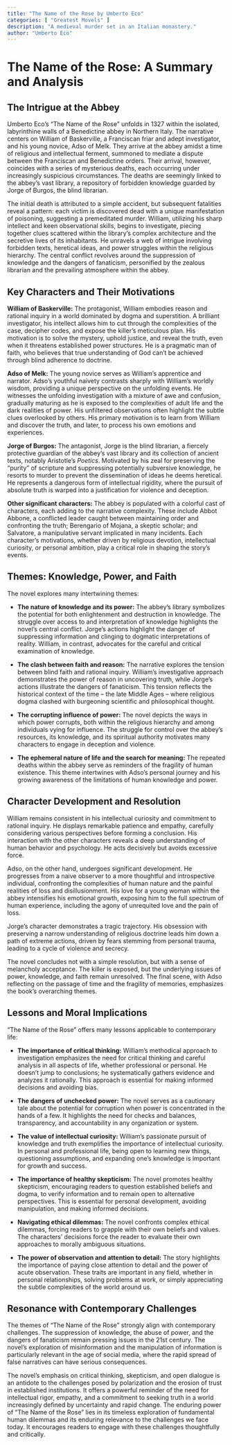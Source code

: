 ```yaml
---
title: "The Name of the Rose by Umberto Eco"
categories: [ "Greatest Movels" ]
description: "A medieval murder set in an Italian monastery."
author: "Umberto Eco"
---
```

# The Name of the Rose: A Summary and Analysis

## The Intrigue at the Abbey

Umberto Eco's "The Name of the Rose" unfolds in 1327 within the isolated, labyrinthine walls of a Benedictine abbey in Northern Italy. The narrative centers on William of Baskerville, a Franciscan friar and adept investigator, and his young novice, Adso of Melk. They arrive at the abbey amidst a time of religious and intellectual ferment, summoned to mediate a dispute between the Franciscan and Benedictine orders. Their arrival, however, coincides with a series of mysterious deaths, each occurring under increasingly suspicious circumstances. The deaths are seemingly linked to the abbey's vast library, a repository of forbidden knowledge guarded by Jorge of Burgos, the blind librarian.

The initial death is attributed to a simple accident, but subsequent fatalities reveal a pattern: each victim is discovered dead with a unique manifestation of poisoning, suggesting a premeditated murder.  William, utilizing his sharp intellect and keen observational skills, begins to investigate, piecing together clues scattered within the library's complex architecture and the secretive lives of its inhabitants.  He unravels a web of intrigue involving forbidden texts, heretical ideas, and power struggles within the religious hierarchy. The central conflict revolves around the suppression of knowledge and the dangers of fanaticism, personified by the zealous librarian and the prevailing atmosphere within the abbey.

## Key Characters and Their Motivations

**William of Baskerville:**  The protagonist, William embodies reason and rational inquiry in a world dominated by dogma and superstition.  A brilliant investigator, his intellect allows him to cut through the complexities of the case, decipher codes, and expose the killer's meticulous plan.  His motivation is to solve the mystery, uphold justice, and reveal the truth, even when it threatens established power structures.  He is a pragmatic man of faith, who believes that true understanding of God can't be achieved through blind adherence to doctrine.

**Adso of Melk:** The young novice serves as William's apprentice and narrator. Adso's youthful naivety contrasts sharply with William's worldly wisdom, providing a unique perspective on the unfolding events. He witnesses the unfolding investigation with a mixture of awe and confusion, gradually maturing as he is exposed to the complexities of adult life and the dark realities of power. His unfiltered observations often highlight the subtle clues overlooked by others.  His primary motivation is to learn from William and discover the truth, and later, to process his own emotions and experiences.

**Jorge of Burgos:**  The antagonist, Jorge is the blind librarian, a fiercely protective guardian of the abbey’s vast library and its collection of ancient texts, notably Aristotle's *Poetics*. Motivated by his zeal for preserving the "purity" of scripture and suppressing potentially subversive knowledge, he resorts to murder to prevent the dissemination of ideas he deems heretical.  He represents a dangerous form of intellectual rigidity, where the pursuit of absolute truth is warped into a justification for violence and deception.

**Other significant characters:** The abbey is populated with a colorful cast of characters, each adding to the narrative complexity. These include Abbot Abbone, a conflicted leader caught between maintaining order and confronting the truth; Berengario of Mojana, a skeptic scholar; and Salvatore, a manipulative servant implicated in many incidents. Each character's motivations, whether driven by religious devotion, intellectual curiosity, or personal ambition, play a critical role in shaping the story’s events.

##  Themes: Knowledge, Power, and Faith

The novel explores many intertwining themes:

* **The nature of knowledge and its power:** The abbey's library symbolizes the potential for both enlightenment and destruction in knowledge. The struggle over access to and interpretation of knowledge highlights the novel’s central conflict. Jorge’s actions highlight the danger of suppressing information and clinging to dogmatic interpretations of reality. William, in contrast, advocates for the careful and critical examination of knowledge.

* **The clash between faith and reason:**  The narrative explores the tension between blind faith and rational inquiry.  William's investigative approach demonstrates the power of reason in uncovering truth, while Jorge's actions illustrate the dangers of fanaticism. This tension reflects the historical context of the time – the late Middle Ages – where religious dogma clashed with burgeoning scientific and philosophical thought.

* **The corrupting influence of power:** The novel depicts the ways in which power corrupts, both within the religious hierarchy and among individuals vying for influence.  The struggle for control over the abbey’s resources, its knowledge, and its spiritual authority motivates many characters to engage in deception and violence.

* **The ephemeral nature of life and the search for meaning:**  The repeated deaths within the abbey serve as reminders of the fragility of human existence.  This theme intertwines with Adso’s personal journey and his growing awareness of the limitations of human knowledge and power.


## Character Development and Resolution

William remains consistent in his intellectual curiosity and commitment to rational inquiry. He displays remarkable patience and empathy, carefully considering various perspectives before forming a conclusion. His interaction with the other characters reveals a deep understanding of human behavior and psychology. He acts decisively but avoids excessive force.

Adso, on the other hand, undergoes significant development. He progresses from a naive observer to a more thoughtful and introspective individual, confronting the complexities of human nature and the painful realities of loss and disillusionment.  His love for a young woman within the abbey intensifies his emotional growth, exposing him to the full spectrum of human experience, including the agony of unrequited love and the pain of loss.


Jorge's character demonstrates a tragic trajectory. His obsession with preserving a narrow understanding of religious doctrine leads him down a path of extreme actions, driven by fears stemming from personal trauma, leading to a cycle of violence and secrecy.

The novel concludes not with a simple resolution, but with a sense of melancholy acceptance. The killer is exposed, but the underlying issues of power, knowledge, and faith remain unresolved. The final scene, with Adso reflecting on the passage of time and the fragility of memories, emphasizes the book’s overarching themes.


## Lessons and Moral Implications

"The Name of the Rose" offers many lessons applicable to contemporary life:

* **The importance of critical thinking:** William's methodical approach to investigation emphasizes the need for critical thinking and careful analysis in all aspects of life, whether professional or personal.  He doesn't jump to conclusions; he systematically gathers evidence and analyzes it rationally.  This approach is essential for making informed decisions and avoiding bias.

* **The dangers of unchecked power:** The novel serves as a cautionary tale about the potential for corruption when power is concentrated in the hands of a few.  It highlights the need for checks and balances, transparency, and accountability in any organization or system.

* **The value of intellectual curiosity:** William’s passionate pursuit of knowledge and truth exemplifies the importance of intellectual curiosity. In personal and professional life, being open to learning new things, questioning assumptions, and expanding one’s knowledge is important for growth and success.

* **The importance of healthy skepticism:** The novel promotes healthy skepticism, encouraging readers to question established beliefs and dogma, to verify information and to remain open to alternative perspectives.  This is essential for personal development, avoiding manipulation, and making informed decisions.

* **Navigating ethical dilemmas:** The novel confronts complex ethical dilemmas, forcing readers to grapple with their own beliefs and values. The characters' decisions force the reader to evaluate their own approaches to morally ambiguous situations.

* **The power of observation and attention to detail:** The story highlights the importance of paying close attention to detail and the power of acute observation. These traits are important in any field, whether in personal relationships, solving problems at work, or simply appreciating the subtle complexities of the world around us.


##  Resonance with Contemporary Challenges

The themes of "The Name of the Rose" strongly align with contemporary challenges. The suppression of knowledge, the abuse of power, and the dangers of fanaticism remain pressing issues in the 21st century. The novel's exploration of misinformation and the manipulation of information is particularly relevant in the age of social media, where the rapid spread of false narratives can have serious consequences.


The novel's emphasis on critical thinking, skepticism, and open dialogue is an antidote to the challenges posed by polarization and the erosion of trust in established institutions. It offers a powerful reminder of the need for intellectual rigor, empathy, and a commitment to seeking truth in a world increasingly defined by uncertainty and rapid change. The enduring power of "The Name of the Rose" lies in its timeless exploration of fundamental human dilemmas and its enduring relevance to the challenges we face today.  It encourages readers to engage with these challenges thoughtfully and critically.

